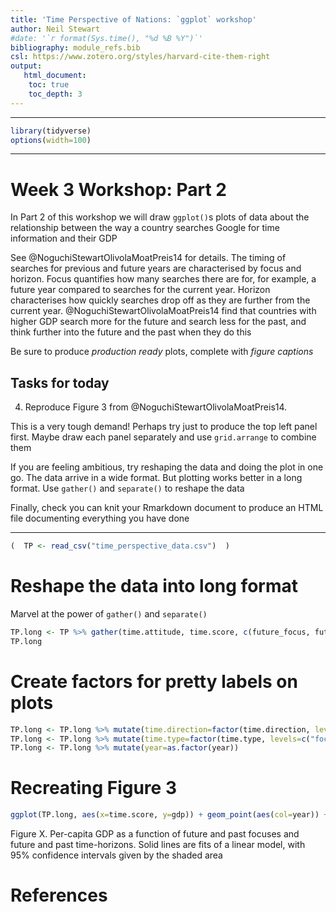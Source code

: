 ```yaml
---
title: 'Time Perspective of Nations: `ggplot` workshop'
author: Neil Stewart
#date: '`r format(Sys.time(), "%d %B %Y")`'
bibliography: module_refs.bib
csl: https://www.zotero.org/styles/harvard-cite-them-right
output: 
   html_document:
    toc: true
    toc_depth: 3 
---
```

---

```r
library(tidyverse)
options(width=100)
```

---

# Week 3 Workshop: Part 2

In Part 2 of this workshop we will draw `ggplot()`s plots of data about the relationship between the way a country searches Google for time information and their GDP

See @NoguchiStewartOlivolaMoatPreis14 for details. The timing of searches for previous and future years are characterised by focus and horizon. Focus quantifies how many searches there are for, for example, a future year compared to searches for the current year. Horizon characterises how quickly searches drop off as they are further from the current year. @NoguchiStewartOlivolaMoatPreis14 find that countries with higher GDP search more for the future and search less for the past, and think further into the future and the past when they do this


Be sure to produce _production ready_ plots, complete with _figure captions_ 

## Tasks for today

4. Reproduce Figure 3 from @NoguchiStewartOlivolaMoatPreis14. 

This is a very tough demand! Perhaps try just to produce the top left panel first. Maybe draw each panel separately and use `grid.arrange` to combine them

If you are feeling ambitious, try reshaping the data and doing the plot in one go. The data arrive in a wide format. But plotting works better in a long format. Use `gather()` and `separate()` to reshape the data

Finally, check you can knit your Rmarkdown document to produce an HTML file documenting everything you have done

---


```r
(  TP <- read_csv("time_perspective_data.csv")  )
```

# Reshape the data into long format

Marvel at the power of `gather()` and `separate()`

```r
TP.long <- TP %>% gather(time.attitude, time.score, c(future_focus, future_horizon, past_focus, past_horizon)) %>% separate(time.attitude, into=c("time.direction", "time.type"), sep="_")
TP.long
```

# Create factors for pretty labels on plots

```r
TP.long <- TP.long %>% mutate(time.direction=factor(time.direction, levels=c("future", "past"), labels=c("Future", "Past")))
TP.long <- TP.long %>% mutate(time.type=factor(time.type, levels=c("focus", "horizon"), labels=c("Focus", "Horizon")))
TP.long <- TP.long %>% mutate(year=as.factor(year))
```

# Recreating Figure 3

```r
ggplot(TP.long, aes(x=time.score, y=gdp)) + geom_point(aes(col=year)) + facet_grid(time.type~time.direction) + scale_y_log10(breaks=c(1000,2000,5000,10000,20000,50000)) + labs(x="Time Score", y="Per-Capita GDP (USD)", col="Year") + geom_smooth(method="lm", col="black")
```

Figure X. Per-capita GDP as a function of future and past focuses and future and past time-horizons. Solid lines are fits of a linear model, with 95% confidence intervals given by the shaded area


# References

